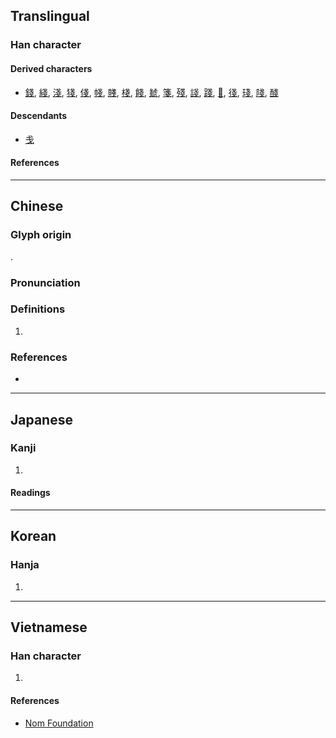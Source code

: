 {{also|戋|㦮}}
{{character info/new}}
==Translingual==
{{Han simplified forms|戔|㦮|戋|ex=y}}

===Han character===
{{Han char|rn=62|rad=戈|as=04|sn=8|four=53503|canj=II|ids=⿱戈戈}}

====Derived characters====
* [[錢]], [[綫]], [[淺]], [[㹽]], [[俴]], [[帴]], [[賤]], [[棧]], [[餞]], [[虦]], [[箋]], [[殘]], [[諓]], [[踐]], [[𧗸]], [[㣤]], [[琖]], [[䧖]], [[醆]]

====Descendants====
* [[戋]]

====References====
{{Han ref|kx=0412.140|dkj=11559|dj=0754.120|hdz=21402.060|uh=6214}}

----

==Chinese==
{{zh-forms|s=戋}}

===Glyph origin===
{{Han etym}}
{{Han compound|戈|戈|ls=ic}}.

===Pronunciation===
{{zh-pron
|m=jiān
|c=zin1
|mn=chân/chian
|mc=y
|oc=y
|ma=
|cat=n
}}

===Definitions===
{{zh-hanzi}}

# {{zh-only used in|戔戔|the [[appearance]] of being small; the appearance of accumulation}}

===References===
* {{R:twedu|B01231}}

----

==Japanese==

===Kanji===
{{ja-kanji|grade=|rs=戈04|shin=㦮}}

# {{rfdef|ja|sort=戈04}}

====Readings====
{{ja-readings
|goon=ざん, せん
|kanon=さん, せん
|kun=そこ-なう, あま-り, せま-い
}}

----

==Korean==

===Hanja===
{{ko-hanja|잔}}

# {{rfdef|ko|sort=戈04}}

----

==Vietnamese==

===Han character===
{{vi-readings|rs=戈04|reading=tiên}}

# {{rfdef|vi|sort=戈04}}

====References====
* [http://nomfoundation.org/common/nom_details.php?codepoint=6214 Nom Foundation]